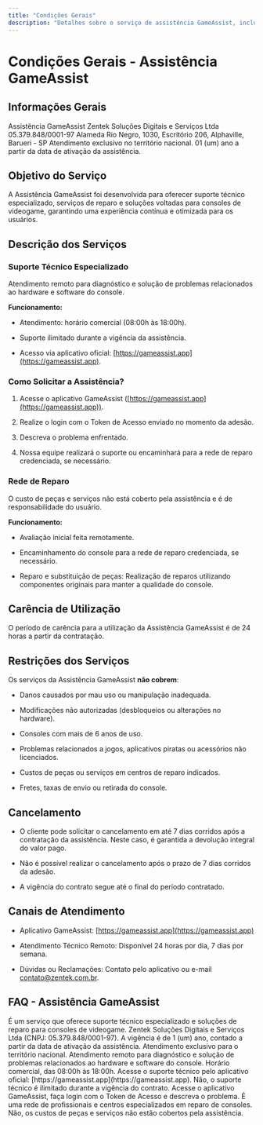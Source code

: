 ```yaml
---
title: "Condições Gerais"
description: "Detalhes sobre o serviço de assistência GameAssist, incluindo escopo, funcionamento e restrições."
---
```


# Condições Gerais - Assistência GameAssist

## Informações Gerais

<AccordionGroup>
  <Accordion title="Nome do Serviço">
    Assistência GameAssist
  </Accordion>

  <Accordion title="Responsável">
    Zentek Soluções Digitais e Serviços Ltda
  </Accordion>

  <Accordion title="CNPJ">
    05.379.848/0001-97
  </Accordion>

  <Accordion title="Endereço">
    Alameda Rio Negro, 1030, Escritório 206, Alphaville, Barueri - SP
  </Accordion>

  <Accordion title="Abrangência Geográfica">
    Atendimento exclusivo no território nacional.
  </Accordion>

  <Accordion title="Início e Fim de Vigência">
    01 (um) ano a partir da data de ativação da assistência.
  </Accordion>
</AccordionGroup>

## Objetivo do Serviço

A Assistência GameAssist foi desenvolvida para oferecer suporte técnico especializado, serviços de reparo e soluções voltadas para consoles de videogame, garantindo uma experiência contínua e otimizada para os usuários.

## Descrição dos Serviços

### Suporte Técnico Especializado

<CalloutBox type="info">
  Atendimento remoto para diagnóstico e solução de problemas relacionados ao hardware e software do console.
</CalloutBox>

**Funcionamento:**

* Atendimento: horário comercial (08:00h às 18:00h).

* Suporte ilimitado durante a vigência da assistência.

* Acesso via aplicativo oficial: [https://gameassist.app](https://gameassist.app).

### Como Solicitar a Assistência?

1. Acesse o aplicativo GameAssist ([https://gameassist.app](https://gameassist.app)).

2. Realize o login com o Token de Acesso enviado no momento da adesão.

3. Descreva o problema enfrentado.

4. Nossa equipe realizará o suporte ou encaminhará para a rede de reparo credenciada, se necessário.

### Rede de Reparo

<CalloutBox type="warning">
  O custo de peças e serviços não está coberto pela assistência e é de responsabilidade do usuário.
</CalloutBox>

**Funcionamento:**

* Avaliação inicial feita remotamente.

* Encaminhamento do console para a rede de reparo credenciada, se necessário.

* Reparo e substituição de peças: Realização de reparos utilizando componentes originais para manter a qualidade do console.

## Carência de Utilização

O período de carência para a utilização da Assistência GameAssist é de 24 horas a partir da contratação.

## Restrições dos Serviços

Os serviços da Assistência GameAssist **não cobrem**:

* Danos causados por mau uso ou manipulação inadequada.

* Modificações não autorizadas (desbloqueios ou alterações no hardware).

* Consoles com mais de 6 anos de uso.

* Problemas relacionados a jogos, aplicativos piratas ou acessórios não licenciados.

* Custos de peças ou serviços em centros de reparo indicados.

* Fretes, taxas de envio ou retirada do console.

## Cancelamento

* O cliente pode solicitar o cancelamento em até 7 dias corridos após a contratação da assistência. Neste caso, é garantida a devolução integral do valor pago.

* Não é possível realizar o cancelamento após o prazo de 7 dias corridos da adesão.

* A vigência do contrato segue até o final do período contratado.

## Canais de Atendimento

* Aplicativo GameAssist: [https://gameassist.app](https://gameassist.app)

* Atendimento Técnico Remoto: Disponível 24 horas por dia, 7 dias por semana.

* Dúvidas ou Reclamações: Contato pelo aplicativo ou e-mail [contato@zentek.com.br](mailto:contato@zentek.com.br).

## FAQ - Assistência GameAssist

<AccordionGroup>
  <Accordion title="O que é a Assistência GameAssist?">
    É um serviço que oferece suporte técnico especializado e soluções de reparo para consoles de videogame.
  </Accordion>

  <Accordion title="Quem é responsável pelo serviço?">
    Zentek Soluções Digitais e Serviços Ltda (CNPJ: 05.379.848/0001-97).
  </Accordion>

  <Accordion title="Qual é o período de vigência da assistência?">
    A vigência é de 1 (um) ano, contado a partir da data de ativação da assistência.
  </Accordion>

  <Accordion title="Onde o serviço está disponível?">
    Atendimento exclusivo para o território nacional.
  </Accordion>

  <Accordion title="O que está incluído no suporte técnico especializado?">
    Atendimento remoto para diagnóstico e solução de problemas relacionados ao hardware e software do console.
  </Accordion>

  <Accordion title="Qual é o horário de funcionamento do suporte técnico?">
    Horário comercial, das 08:00h às 18:00h.
  </Accordion>

  <Accordion title="Como acessar o suporte técnico?">
    Acesse o suporte técnico pelo aplicativo oficial: [https://gameassist.app](https://gameassist.app).
  </Accordion>

  <Accordion title="Existe limite de suporte técnico?">
    Não, o suporte técnico é ilimitado durante a vigência do contrato.
  </Accordion>

  <Accordion title="Como solicitar a assistência?">
    Acesse o aplicativo GameAssist, faça login com o Token de Acesso e descreva o problema.
  </Accordion>

  <Accordion title="O que é a Rede de Reparo?">
    É uma rede de profissionais e centros especializados em reparo de consoles.
  </Accordion>

  <Accordion title="O custo de peças está incluído no serviço?">
    Não, os custos de peças e serviços não estão cobertos pela assistência.
  </Accordion>
</AccordionGroup>